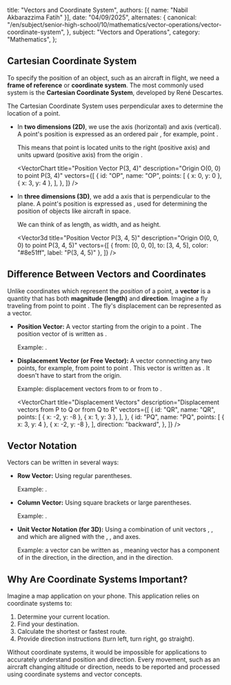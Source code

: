 
  title: "Vectors and Coordinate System",
  authors: [{ name: "Nabil Akbarazzima Fatih" }],
  date: "04/09/2025",
  alternates: {
    canonical:
      "/en/subject/senior-high-school/10/mathematics/vector-operations/vector-coordinate-system",
  },
  subject: "Vectors and Operations",
  category: "Mathematics",
};

## Cartesian Coordinate System

To specify the position of an object, such as an aircraft in flight, we need a **frame of reference** or **coordinate system**. The most commonly used system is the **Cartesian Coordinate System**, developed by René Descartes.

The Cartesian Coordinate System uses perpendicular axes to determine the location of a point.

- In **two dimensions (2D)**, we use the <InlineMath math="x" /> axis (horizontal) and <InlineMath math="y" /> axis (vertical). A point's position is expressed as an ordered pair <InlineMath math="(x, y)" />, for example, point <InlineMath math="P(3, 4)" />.

  This means that point <InlineMath math="P" /> is located <InlineMath math="3" /> units to the right (positive <InlineMath math="x" /> axis) and <InlineMath math="4" /> units upward (positive <InlineMath math="y" /> axis) from the origin <InlineMath math="O(0, 0)" />.

  <VectorChart
    title="Position Vector P(3, 4)"
    description="Origin O(0, 0) to point P(3, 4)"
    vectors={[
      {
        id: "OP",
        name: "OP",
        points: [
          { x: 0, y: 0 },
          { x: 3, y: 4 },
        ],
      },
    ]}
  />

- In **three dimensions (3D)**, we add a <InlineMath math="z" /> axis that is perpendicular to the <InlineMath math="xy" /> plane. A point's position is expressed as <InlineMath math="(x, y, z)" />, used for determining the position of objects like aircraft in space.

  We can think of <InlineMath math="x" /> as length, <InlineMath math="y" /> as width, and <InlineMath math="z" /> as height.

  <Vector3d
    title="Position Vector P(3, 4, 5)"
    description="Origin O(0, 0, 0) to point P(3, 4, 5)"
    vectors={[
      { from: [0, 0, 0], to: [3, 4, 5], color: "#8e51ff", label: "P(3, 4, 5)" },
    ]}
  />

## Difference Between Vectors and Coordinates

Unlike coordinates which represent the _position_ of a point, a **vector** is a quantity that has both **magnitude (length)** and **direction**. Imagine a fly traveling from point <InlineMath math="P(3, 4)" /> to point <InlineMath math="Q(-2, -8)" />. The fly's displacement can be represented as a vector.

- **Position Vector:** A vector starting from the origin <InlineMath math="O(0, 0)" /> to a point <InlineMath math="P(x, y)" />. The position vector of <InlineMath math="P" /> is written as <InlineMath math="\overrightarrow{OP}" />.

  Example: <InlineMath math="\overrightarrow{OP} = (3, 4)" />.

- **Displacement Vector (or Free Vector):** A vector connecting any two points, for example, from point <InlineMath math="P(x_P, y_P)" /> to point <InlineMath math="Q(x_Q, y_Q)" />. This vector is written as <InlineMath math="\overrightarrow{PQ}" />. It doesn't have to start from the origin.

  Example: displacement vectors from <InlineMath math="P(3, 4)" /> to <InlineMath math="Q(-2, -8)" /> or from <InlineMath math="Q(-2, -8)" /> to <InlineMath math="R(1, 3)" />.

  <VectorChart
    title="Displacement Vectors"
    description="Displacement vectors from P to Q or from Q to R"
    vectors={[
      {
        id: "QR",
        name: "QR",
        points: [
          { x: -2, y: -8 },
          { x: 1, y: 3 },
        ],
      },
      {
        id: "PQ",
        name: "PQ",
        points: [
          { x: 3, y: 4 },
          { x: -2, y: -8 },
        ],
        direction: "backward",
      },
    ]}
  />

## Vector Notation

Vectors can be written in several ways:

- **Row Vector:** Using regular parentheses.

  Example: <InlineMath math="\overrightarrow{OP} = (3, 4)" />.

- **Column Vector:** Using square brackets or large parentheses.

  Example: <InlineMath math="\overrightarrow{OP} = \begin{pmatrix} 3 \\ 4 \end{pmatrix}" />.

- **Unit Vector Notation (for 3D):** Using a combination of unit vectors <InlineMath math="\mathbf{i}" />, <InlineMath math="\mathbf{j}" />, and <InlineMath math="\mathbf{k}" /> which are aligned with the <InlineMath math="x" />, <InlineMath math="y" />, and <InlineMath math="z" /> axes.

  Example: a vector <InlineMath math="\overrightarrow{AB}" /> can be written as <InlineMath math="\mathbf{i} - 3\mathbf{j} - 4\mathbf{k}" />, meaning vector <InlineMath math="\overrightarrow{AB}" /> has a component of <InlineMath math="1" /> in the <InlineMath math="x" /> direction, <InlineMath math="-3" /> in the <InlineMath math="y" /> direction, and <InlineMath math="-4" /> in the <InlineMath math="z" /> direction.

## Why Are Coordinate Systems Important?

Imagine a map application on your phone. This application relies on coordinate systems to:

1.  Determine your current location.
2.  Find your destination.
3.  Calculate the shortest or fastest route.
4.  Provide direction instructions (turn left, turn right, go straight).

Without coordinate systems, it would be impossible for applications to accurately understand position and direction. Every movement, such as an aircraft changing altitude or direction, needs to be reported and processed using coordinate systems and vector concepts.
